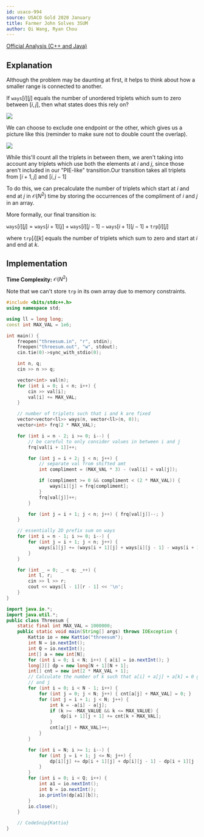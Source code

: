 ```yaml
---
id: usaco-994
source: USACO Gold 2020 January
title: Farmer John Solves 3SUM
author: Qi Wang, Ryan Chou
---
```


[Official Analysis (C++ and Java)](http://www.usaco.org/current/data/sol_threesum_gold_jan20.html)

## Explanation

Although the problem may be daunting at first, it helps to think about how a smaller range is connected to another.

If $\texttt{ways}[i][j]$ equals the number of unordered triplets which sum to zero between $[i, j]$, then what states does this rely on?

![](usaco-994/init.png)

We can choose to exclude one endpoint or the other, which gives us a picture like this (reminder to make sure not to double count the overlap).

![](usaco-994/ps.png)

While this'll count all the triplets in between them, we aren't taking into account any triplets which use both the elements at $i$ and $j$, since those aren't included in our "PIE-like" transition.<Asterisk>Our transition takes all triplets from $[i + 1, j]$ and $[i, j - 1]$</Asterisk>

To do this, we can precalculate the number of triplets which start at $i$ and end at $j$ in $\mathcal{O}(N^2)$ time by storing the occurrences of the compliment of $i$ and $j$ in an array.

More formally, our final transition is:

$\texttt{ways}[i][j] = \texttt{ways}[i + 1][j] + \texttt{ways}[i][j - 1] - \texttt{ways}[i + 1][j - 1] + \texttt{trp}[i][j]$

where $\texttt{trp}[i][k]$ equals the number of triplets which sum to zero and start at $i$ and end at $k$.

## Implementation

**Time Complexity:** $\mathcal{O}(N^2)$

Note that we can't store $\texttt{trp}$ in its own array due to memory constraints.

<LanguageSection>

<CPPSection>

```cpp
#include <bits/stdc++.h>
using namespace std;

using ll = long long;
const int MAX_VAL = 1e6;

int main() {
	freopen("threesum.in", "r", stdin);
	freopen("threesum.out", "w", stdout);
	cin.tie(0)->sync_with_stdio(0);

	int n, q;
	cin >> n >> q;

	vector<int> val(n);
	for (int i = 0; i < n; i++) {
		cin >> val[i];
		val[i] += MAX_VAL;
	}

	// number of triplets such that i and k are fixed
	vector<vector<ll>> ways(n, vector<ll>(n, 0));
	vector<int> frq(2 * MAX_VAL);

	for (int i = n - 2; i >= 0; i--) {
		// be careful to only consider values in between i and j
		frq[val[i + 1]]++;

		for (int j = i + 2; j < n; j++) {
			// separate val from shifted amt
			int compliment = (MAX_VAL * 3) - (val[i] + val[j]);

			if (compliment >= 0 && compliment < (2 * MAX_VAL)) {
				ways[i][j] = frq[compliment];
			}
			frq[val[j]]++;
		}

		for (int j = i + 1; j < n; j++) { frq[val[j]]--; }
	}

	// essentially 2D prefix sum on ways
	for (int i = n - 1; i >= 0; i--) {
		for (int j = i + 1; j < n; j++) {
			ways[i][j] += (ways[i + 1][j] + ways[i][j - 1] - ways[i + 1][j - 1]);
		}
	}

	for (int _ = 0; _ < q; _++) {
		int l, r;
		cin >> l >> r;
		cout << ways[l - 1][r - 1] << '\n';
	}
}
```
</CPPSection>
<JavaSection>

```java
import java.io.*;
import java.util.*;
public class Threesum {
	static final int MAX_VAL = 1000000;
	public static void main(String[] args) throws IOException {
		Kattio io = new Kattio("threesum");
		int N = io.nextInt();
		int Q = io.nextInt();
		int[] a = new int[N];
		for (int i = 0; i < N; i++) { a[i] = io.nextInt(); }
		long[][] dp = new long[N + 1][N + 1];
		int[] cnt = new int[2 * MAX_VAL + 1];
		// Calculate the number of k such that a[i] + a[j] + a[k] = 0 given i
		// and j
		for (int i = 0; i < N - 1; i++) {
			for (int j = 0; j < N; j++) { cnt[a[j] + MAX_VAL] = 0; }
			for (int j = i + 1; j < N; j++) {
				int k = -a[i] - a[j];
				if (k >= -MAX_VALUE && k <= MAX_VALUE) {
					dp[i + 1][j + 1] += cnt[k + MAX_VAL];
				}
				cnt[a[j] + MAX_VAL]++;
			}
		}

		for (int i = N; i >= 1; i--) {
			for (int j = i + 1; j <= N; j++) {
				dp[i][j] += dp[i + 1][j] + dp[i][j - 1] - dp[i + 1][j - 1];
			}
		}
		for (int i = 0; i < Q; i++) {
			int a1 = io.nextInt();
			int b = io.nextInt();
			io.println(dp[a1][b]);
		}
		io.close();
	}

	// CodeSnip{Kattio}
}
```
</JavaSection>
</LanguageSection>
